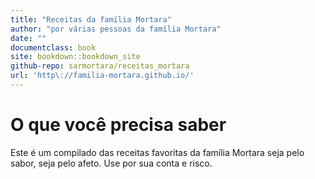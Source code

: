 ```yaml
---
title: "Receitas da família Mortara"
author: "por várias pessoas da família Mortara"
date: ""
documentclass: book
site: bookdown::bookdown_site
github-repo: sarmortara/receitas_mortara
url: 'http\://familia-mortara.github.io/'
---
```


# O que você precisa saber

Este é um compilado das receitas favoritas da família Mortara seja pelo sabor, seja pelo afeto. Use por sua conta e risco.

